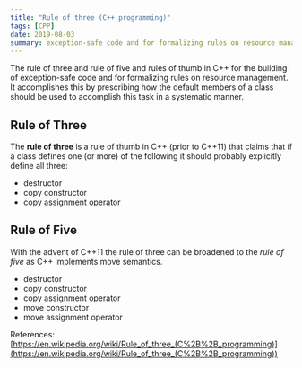 ```yaml
---
title: "Rule of three (C++ programming)"
tags: [CPP]
date: 2019-08-03
summary: exception-safe code and for formalizing rules on resource management.
---
```


The rule of three and rule of five and rules of thumb in C++ for the building of
exception-safe code and for formalizing rules on resource management. It accomplishes this
by prescribing how the default members of a class should be used to accomplish this task
in a systematic manner.

## Rule of Three

The **rule of three** is a rule of thumb in C++ (prior to C++11) that claims that if a
class defines one (or more) of the following it should probably explicitly define all
three:

- destructor
- copy constructor
- copy assignment operator

## Rule of Five

With the advent of C++11 the rule of three can be broadened to the *rule of five* as C++
implements move semantics.

- destructor
- copy constructor
- copy assignment operator
- move constructor
- move assignment operator

References: [https://en.wikipedia.org/wiki/Rule_of_three_(C%2B%2B_programming)](https://en.wikipedia.org/wiki/Rule_of_three_(C%2B%2B_programming))
